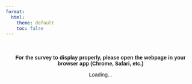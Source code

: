 ```yaml
---
format: 
  html:
    theme: default
    toc: false
---
```


```{=html}
<div style="text-align: center; padding: 20px; font-family: Arial;">
    <p><strong>For the survey to display properly, please open the webpage in your browser app (Chrome, Safari, etc.)</strong></p>
    <p id="message">Loading...</p>
    
    <script>
        const userAgent = navigator.userAgent;
        const isMobile = /Android|iPhone|iPad|iPod|BlackBerry|IEMobile|Opera Mini/i.test(userAgent);
        
        let message = '';
        let buttonText = '';
        
        if (isMobile) {
            message = `
                <div style="background: #fff3cd; border: 1px solid #ffeaa7; padding: 20px; margin: 20px 0; border-radius: 8px;">
                    <strong>If you are viewing this on a mobile device, please open it in a browser app</strong>
                </div>`;
            buttonText = "I'm in a browser app - continue";
        } else {
            message = `
                <div style="background: #d4edda; border: 1px solid #c3e6cb; padding: 15px; margin: 20px 0; border-radius: 8px;">
                    <strong>✅ Desktop browser</strong>
                </div>`;
            buttonText = "Go to survey";
        }
        
        message += `
            <a href="https://cornell.ca1.qualtrics.com/jfe/form/SV_5cqnAHFvK4k5jUi" 
               style="background: #007cba; color: white; padding: 15px 25px; text-decoration: none; border-radius: 5px; margin: 10px; display: inline-block;">
               ${buttonText}
            </a><br><br>
            
            <div style="margin-top: 20px; padding: 15px; background: #f8f9fa; border: 1px solid #dee2e6; border-radius: 5px;">
                <small><strong>Copy and paste this link:</strong></small><br>
                <input type="text" value="https://cornell.ca1.qualtrics.com/jfe/form/SV_5cqnAHFvK4k5jUi" 
                       readonly style="width: 100%; padding: 8px; margin-top: 5px; border: 1px solid #ccc; border-radius: 3px; font-size: 12px;"
                       onclick="this.select();">
            </div>`;
        
        document.getElementById('message').innerHTML = message;
    </script>
</div>
```
